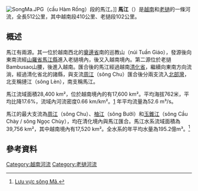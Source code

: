 {{关于|越南和老挝之间的边界河|马来西亚[[登嘉楼州|登嘉楼州]]城镇|{{tsl|ms|Marang|马江 (登嘉楼)}}}}
[[File:SongMa.JPG|thumb]]（cầu Hàm Rồng）段的馬江。]]
'''馬江'''（{{vie|v=Sông Mã|hn=瀧馬}}）是[[越南|越南]]和[[老撾|老撾]]的一條河流，全長512公里，其中越南段410公里、老撾段102公里。

==概述==
馬江有兩源。其一位於越南西北的[[奠邊省|奠邊省]]南的巡教山（núi Tuần Giáo），發源後向東南流經[[山羅省|山羅省]][[馬江縣|馬江縣]]進入老撾境內，後又入越南境內。第二源位於老撾Bambusao山腰，後進入越南。匯合後的馬江經過越南[[清化省|清化省]]，繼續向東南方向流淌，經過清化省北的諸縣，與支流[[周江|周江]]（sông Chu）匯合後分兩支流入[[北部灣|北部灣]]，北支稱摙江（sông Lèn），南支稱馬江。

馬江流域面積28,400 km²，位於越南境內的有17,600 km²。平均海拔762米，平均比降17.6%，流域內河流密度0.66 km/km²。[https://web.archive.org/web/20110705013601/http://bachkhoatoanthu.gov.vn/geograph.aspx?param=A2C0aWQ9MDAxMDAxMTA=] 年平均流量為52.6 m³/s。

馬江的最大支流為[[周江|周江]]（sông Chu）、[[柚江|柚江]]（sông Bưởi）和[[玉錐江|玉錐江]]（sông Cầu Chày / sông Ngọc Chùy），均在清化境內與馬江匯合。馬江水系流域面積為39,756 km²，其中越南境內有17,520 km²。全水系的年平均水量為195.2億m³。<ref name="TNH">[http://www.ies.vn/energydata/ThuyNang_TNKTKT.asp?g1=2&g1v=S%C3%B4ng%20M%C3%A3= Lưu vực sông Mã.]{{dead link|date=2018年5月 |bot=InternetArchiveBot |fix-attempted=yes }}</ref>

==參考資料==
{{參考列表}}

[[Category:越南河流|Category:越南河流]]
[[Category:老撾河流|Category:老撾河流]]